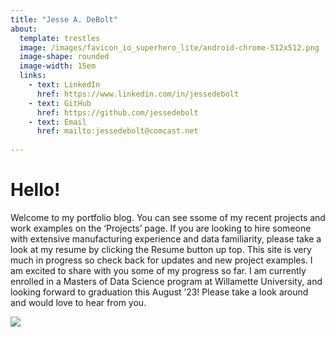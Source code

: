 ```yaml
---
title: "Jesse A. DeBolt"
about: 
  template: trestles
  image: /images/favicon_io_superhero_lite/android-chrome-512x512.png
  image-shape: rounded
  image-width: 15em
  links:
    - text: LinkedIn
      href: https://www.linkedin.com/in/jessedebolt
    - text: GitHub
      href: https://github.com/jessedebolt
    - text: Email
      href: mailto:jessedebolt@comcast.net
        
---
```



# Hello!
Welcome to my portfolio blog. You can see ssome of my recent projects and work examples on the 'Projects' page. If you are looking to hire someone with extensive manufacturing experience and data familiarity, please take a look at my resume by clicking the Resume button up top. This site is very much in progress so check back for updates and new project examples.
I am excited to share with you some of my progress so far.  I am currently enrolled in a Masters of Data Science program at Willamette University, and looking forward to graduation this August '23! Please take a look around and would love to hear from you. 


[![](images/Willamette_logo.png)](https://willamette.edu){fig_align="left"}